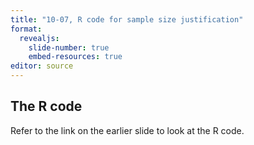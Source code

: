 ```yaml
---
title: "10-07, R code for sample size justification"
format: 
  revealjs:
    slide-number: true
    embed-resources: true
editor: source
---
```


## The R code

Refer to the link on the earlier slide to look at the R code.

